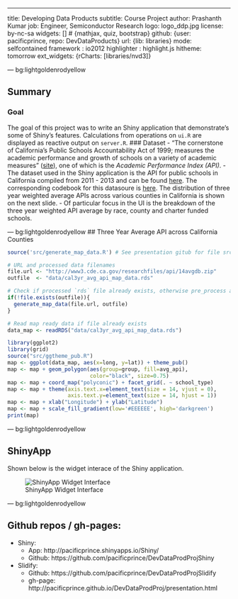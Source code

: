 --- 
title: Developing Data Products
subtitle: Course Project
author: Prashanth Kumar
job: Engineer, Semiconductor Research
logo: logo_ddp.jpg
license: by-nc-sa
widgets: [] # {mathjax, quiz, bootstrap}
github: {user: pacificprince, repo: DevDataProducts}
url: {lib: libraries}
mode: selfcontained
framework : io2012
highlighter : highlight.js 
hitheme: tomorrow
ext_widgets: {rCharts: [libraries/nvd3]}

--- bg:lightgoldenrodyellow

## Summary
### Goal
The goal of this project was to write an Shiny application that demonstrate's 
some of Shiny's features. Calculations from operations on `ui.R` are displayed
as reactive output on `server.R`.
### Dataset
- "The cornerstone of California's Public Schools Accountability Act of 1999; measures the academic performance and growth of schools on a variety of academic measures" ([site](http://www.cde.ca.gov/ta/ac/)), one of 
which is the *Academic Performance Index (API)*. 
- The dataset used in the Shiny application is the API for public schools in California compiled from 
2011 - 2013 and can be found [here](http://www.cde.ca.gov/ta/ac/ap/apidatafiles.asp). 
The corresponding codebook for this datasoure is [here](http://www.cde.ca.gov/ta/ac/ap/reclayoutApiAvg.asp). 
The distribution of three year weighted average APIs across various counties in 
California is shown on the next slide.
- Of particular focus in the UI is the breakdown of the three year
weighted API average by race, county and charter funded schools.

--- bg:lightgoldenrodyellow
## Three Year Average API across California Counties 

```r
source('src/generate_map_data.R') # See presentation gitub for file src

# URL and processed data filenames
file.url <- "http://www3.cde.ca.gov/researchfiles/api/14avgdb.zip"
outfile  <- "data/cal3yr_avg_api_map_data.rds"

# Check if processed `rds` file already exists, otherwise pre_process again
if(!file.exists(outfile)){
  generate_map_data(file.url, outfile)
}

# Read map ready data if file already exists
data_map <- readRDS("data/cal3yr_avg_api_map_data.rds")  
```

```r
library(ggplot2)
library(grid)
source("src/ggtheme_pub.R")
map <- ggplot(data_map, aes(x=long, y=lat)) + theme_pub()
map <- map + geom_polygon(aes(group=group, fill=avg_api), 
                          color="black", size=0.75)
map <- map + coord_map("polyconic") + facet_grid(. ~ school_type)
map <- map + theme(axis.text.x=element_text(size = 14, vjust = 0), 
                   axis.text.y=element_text(size = 14, hjust = 1))
map <- map + xlab("Longitude") + ylab("Latitude")
map <- map + scale_fill_gradient(low='#EEEEEE', high='darkgreen')
print(map)
```


--- bg:lightgoldenrodyellow

## ShinyApp
Shown below is the widget interace of the Shiny application.
<br>

![ShinyApp Widget Interface](assets/img/shinyapp_interface.png)

--- bg:lightgoldenrodyellow

## Github repos / gh-pages:
- Shiny: 
  - App: http://pacificprince.shinyapps.io/Shiny/
  - Github: https://github.com/pacificprince/DevDataProdProjShiny
- Slidify: 
  - Github: https://github.com/pacificprince/DevDataProdProjSlidify
  - gh-page: http://pacificprince.github.io/DevDataProdProj/presentation.html






